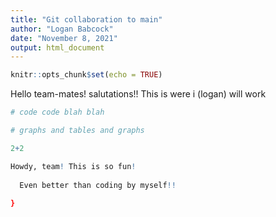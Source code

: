 ```yaml
---
title: "Git collaboration to main"
author: "Logan Babcock"
date: "November 8, 2021"
output: html_document
---
```


```r
knitr::opts_chunk$set(echo = TRUE)
```

Hello team-mates! salutations!! This is were i (logan) will work
```r
# code code blah blah 

# graphs and tables and graphs

2+2 

```











```r

Howdy, team! This is so fun!
  
  Even better than coding by myself!!
  
}
```

